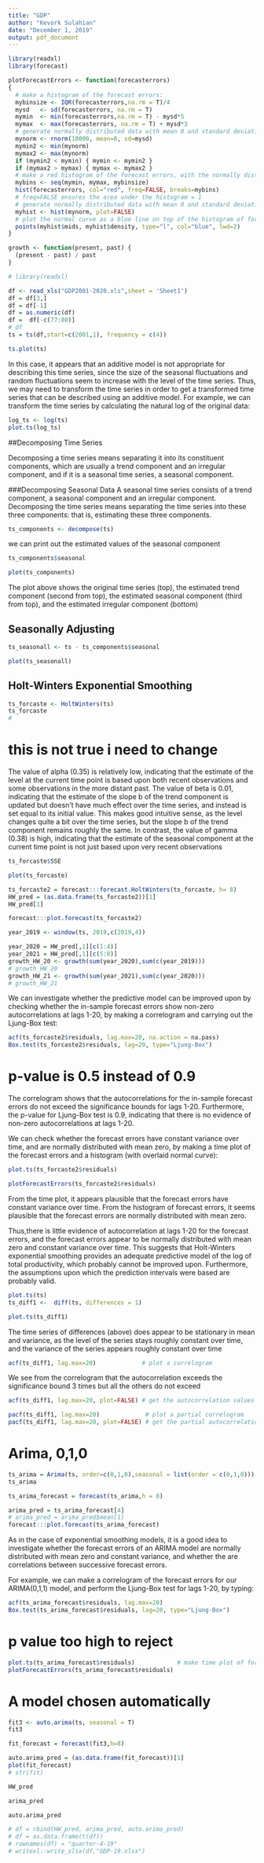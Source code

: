```yaml
---
title: "GDP"
author: "Kevork Sulahian"
date: "December 1, 2019"
output: pdf_document
---
```


```r
library(readxl)
library(forecast)
```
```r

plotForecastErrors <- function(forecasterrors)
{
  # make a histogram of the forecast errors:
  mybinsize <- IQR(forecasterrors,na.rm = T)/4
  mysd   <- sd(forecasterrors, na.rm = T)
  mymin  <- min(forecasterrors,na.rm = T) - mysd*5
  mymax  <- max(forecasterrors, na.rm = T) + mysd*3
  # generate normally distributed data with mean 0 and standard deviation mysd
  mynorm <- rnorm(10000, mean=0, sd=mysd)
  mymin2 <- min(mynorm)
  mymax2 <- max(mynorm)
  if (mymin2 < mymin) { mymin <- mymin2 }
  if (mymax2 > mymax) { mymax <- mymax2 }
  # make a red histogram of the forecast errors, with the normally distributed data overlaid:
  mybins <- seq(mymin, mymax, mybinsize)
  hist(forecasterrors, col="red", freq=FALSE, breaks=mybins)
  # freq=FALSE ensures the area under the histogram = 1
  # generate normally distributed data with mean 0 and standard deviation mysd
  myhist <- hist(mynorm, plot=FALSE)
  # plot the normal curve as a blue line on top of the histogram of forecast errors:
  points(myhist$mids, myhist$density, type="l", col="blue", lwd=2)
}

growth <- function(present, past) {
  (present - past) / past
}

```
```r
# library(readxl)

df <- read_xls("GDP2001-2020.xls",sheet = 'Sheet1')
df = df[3,]
df = df[-1]
df = as.numeric(df)
df =  df[-c(77:80)]
# df
ts = ts(df,start=c(2001,1), frequency = c(4))
```

```r
ts.plot(ts)
```

In this case, it appears that an additive model is not appropriate for describing this time series, since the size of the seasonal fluctuations and random fluctuations seem to increase with the level of the time series. Thus, we may need to transform the time series in order to get a transformed time series that can be described using an additive model. For example, we can transform the time series by calculating the natural log of the original data:

```r
log_ts <- log(ts)
plot.ts(log_ts)

```


##Decomposing Time Series

Decomposing a time series means separating it into its constituent components, which are usually a trend component and an irregular component, and if it is a seasonal time series, a seasonal component.

###Decomposing Seasonal Data
A seasonal time series consists of a trend component, a seasonal component and an irregular component. Decomposing the time series means separating the time series into these three components: that is, estimating these three components.

```r
ts_components <- decompose(ts)
```
we can print out the estimated values of the seasonal component 
```r
ts_components$seasonal
```

```r
plot(ts_components)
```
The plot above shows the original time series (top), the estimated trend component (second from top), the estimated seasonal component (third from top), and the estimated irregular component (bottom)


## Seasonally Adjusting
```r

ts_seasonall <- ts - ts_components$seasonal

```

```r
plot(ts_seasonall)

```

## Holt-Winters Exponential Smoothing
```R
ts_forcaste <- HoltWinters(ts)
ts_forcaste
#
```

# this is not true i need to change
The value of alpha (0.35) is relatively low, indicating that the estimate of the level at the current time point is based upon both recent observations and some observations in the more distant past. The value of beta is 0.01, indicating that the estimate of the slope b of the trend component is updated but doesn't have much effect over the time series, and instead is set equal to its initial value. This makes good intuitive sense, as the level changes quite a bit over the time series, but the slope b of the trend component remains roughly the same. In contrast, the value of gamma (0.38) is high, indicating that the estimate of the seasonal component at the current time point is not just based upon very recent observations

```r
ts_forcaste$SSE

```

```r
plot(ts_forcaste)
```


```r
ts_forcaste2 = forecast:::forecast.HoltWinters(ts_forcaste, h= 8)
HW_pred = (as.data.frame(ts_forcaste2))[1]
HW_pred[1]
```


```r
forecast:::plot.forecast(ts_forcaste2)
```

```r
year_2019 <- window(ts, 2019,c(2019,4))

year_2020 = HW_pred[,1][c(1:4)]
year_2021 = HW_pred[,1][c(5:8)]
growth_HW_20 <- growth(sum(year_2020),sum(c(year_2019)))
# growth_HW_20
growth_HW_21 <- growth(sum(year_2021),sum(c(year_2020)))
# growth_HW_21
```



We can investigate whether the predictive model can be improved upon by checking whether the in-sample forecast errors show non-zero autocorrelations at lags 1-20, by making a correlogram and carrying out the Ljung-Box test:

```r
acf(ts_forcaste2$residuals, lag.max=20, na.action = na.pass)
Box.test(ts_forcaste2$residuals, lag=20, type="Ljung-Box")
```
# p-value is 0.5 instead of 0.9
The correlogram shows that the autocorrelations for the in-sample forecast errors do not exceed the significance bounds for lags 1-20. Furthermore, the p-value for Ljung-Box test is 0.9, indicating that there is no evidence of non-zero autocorrelations at lags 1-20.


We can check whether the forecast errors have constant variance over time, and are normally distributed with mean zero, by making a time plot of the forecast errors and a histogram (with overlaid normal curve):

```r
plot.ts(ts_forcaste2$residuals)

```


```r
plotForecastErrors(ts_forcaste2$residuals)
```
From the time plot, it appears plausible that the forecast errors have constant variance over time. From the histogram of forecast errors, it seems plausible that the forecast errors are normally distributed with mean zero.

Thus,there is little evidence of autocorrelation at lags 1-20 for the forecast errors, and the forecast errors appear to be normally distributed with mean zero and constant variance over time. This suggests that Holt-Winters exponential smoothing provides an adequate predictive model of the log of total productivity, which probably cannot be improved upon. Furthermore, the assumptions upon which the prediction intervals were based are probably valid.



```r
plot.ts(ts)
ts_diff1 <-  diff(ts, differences = 1)

plot.ts(ts_diff1)
```
The time series of differences (above) does appear to be stationary in mean and variance, as the level of the series stays roughly constant over time, and the variance of the series appears roughly constant over time


```r

acf(ts_diff1, lag.max=20)             # plot a correlogram
```
We see from the correlogram that the autocorrelation exceeds the significance bound 3 times but all the others do not exceed

```R
acf(ts_diff1, lag.max=20, plot=FALSE) # get the autocorrelation values
```

```r
pacf(ts_diff1, lag.max=20)             # plot a partial correlogram
pacf(ts_diff1, lag.max=20, plot=FALSE) # get the partial autocorrelation values
```

# Arima, 0,1,0

```r
ts_arima = Arima(ts, order=c(0,1,0),seasonal = list(order = c(0,1,0)))
ts_arima
```


```r
ts_arima_forecast = forecast(ts_arima,h = 8)

arima_pred = ts_arima_forecast[4]
# arima_pred = arima_pred$mean[1]
forecast:::plot.forecast(ts_arima_forecast)
```

As in the case of exponential smoothing models, it is a good idea to investigate whether the forecast errors of an ARIMA model are normally distributed with mean zero and constant variance, and whether the are correlations between successive forecast errors.

For example, we can make a correlogram of the forecast errors for our ARIMA(0,1,1) model, and perform the Ljung-Box test for lags 1-20, by typing:


```R
acf(ts_arima_forecast$residuals, lag.max=20)
Box.test(ts_arima_forecast$residuals, lag=20, type="Ljung-Box")
```
# p value too high to reject

```r
plot.ts(ts_arima_forecast$residuals)            # make time plot of forecast errors
plotForecastErrors(ts_arima_forecast$residuals)
```

# A model chosen automatically

```r

fit3 <- auto.arima(ts, seasonal = T)
fit3

fit_forecast = forecast(fit3,h=8)

auto.arima_pred = (as.data.frame(fit_forecast))[1]
plot(fit_forecast)
# str(fit)
```


```r
HW_pred

arima_pred

auto.arima_pred
```


```r
# df = rbind(HW_pred, arima_pred, auto.arima_pred)
# df = as.data.frame(t(df))
# rownames(df) = "quarter-4-19"
# writexl::write_xlsx(df,"GDP-19.xlsx")
```



